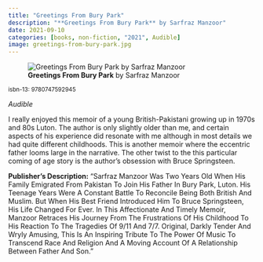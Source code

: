 ```yaml
---
title: "Greetings From Bury Park"
description: "**Greetings From Bury Park** by Sarfraz Manzoor"
date: 2021-09-10
categories: [books, non-fiction, "2021", Audible]
image: greetings-from-bury-park.jpg
---
```

![**Greetings From Bury Park** by Sarfraz Manzoor](greetings-from-bury-park.jpg){fig-align="left"}

<sup>isbn-13: 9780747592945</sup>

*Audible*

I really enjoyed this memoir of a young British-Pakistani growing up in 1970s
and 80s Luton. The author is only slightly older than me, and certain aspects of
his experience did resonate with me although in most details we had quite
different childhoods. This is another memoir where the eccentric father looms
large in the narrative. The other twist to the this particular coming of age
story is the author's obsession with Bruce Springsteen.

**Publisher's Description:**
"Sarfraz Manzoor Was Two Years Old When His Family Emigrated From Pakistan
To Join His Father In Bury Park, Luton. His Teenage Years Were A Constant
Battle To Reconcile Being Both British And Muslim. But When His Best Friend
Introduced Him To Bruce Springsteen, His Life Changed For Ever. In This
Affectionate And Timely Memoir, Manzoor Retraces His Journey From The
Frustrations Of His Childhood To His Reaction To The Tragedies Of 9/11 And
7/7. Original, Darkly Tender And Wryly Amusing, This Is An Inspiring
Tribute To The Power Of Music To Transcend Race And Religion And A Moving
Account Of A Relationship Between Father And Son."